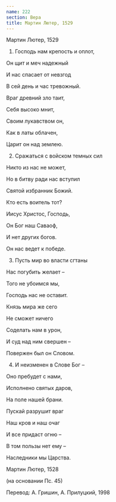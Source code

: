 ```yaml
---
name: 222
section: Вера
title: Мартин Лютер, 1529
---
```

Мартин Лютер, 1529


1. Господь нам крепость и оплот,

Он щит и меч надежный

И нас спасает от невзгод

В сей день и час тревожный.

Враг древний зло таит,

Себя высоко мнит,

Своим лукавством он,

Как в латы облачен,

Царит он над землею.


2. Сражаться с войском темных сил

Никто из нас не может,

Но в битву ради нас вступил

Святой избранник Божий.

Кто есть воитель тот?

Иисус Христос, Господь,

Он Бог наш Саваоф,

И нет других богов.

Он нас ведет к победе.


3. Пусть мир во власти сгтаны

Нас погубить желает –

Того не убоимся мы,

Господь нас не оставит.

Князь мира же сего

Не сможет ничего

Соделать нам в урон,

И суд над ним свершен –

Повержен был он Словом.


4. И неизменен в Слове Бог –

Оно пребудет с нами,

Исполнено святых даров,

На поле нашей брани.

Пускай разрушит враг

Наш кров и наш очаг

И все придаст огню –

В том пользы нет ему –

Наследники мы Царства.


Мартин Лютер, 1528

(на основании Пс. 45)

Перевод: А. Гришин, А. Прилуцкий, 1998